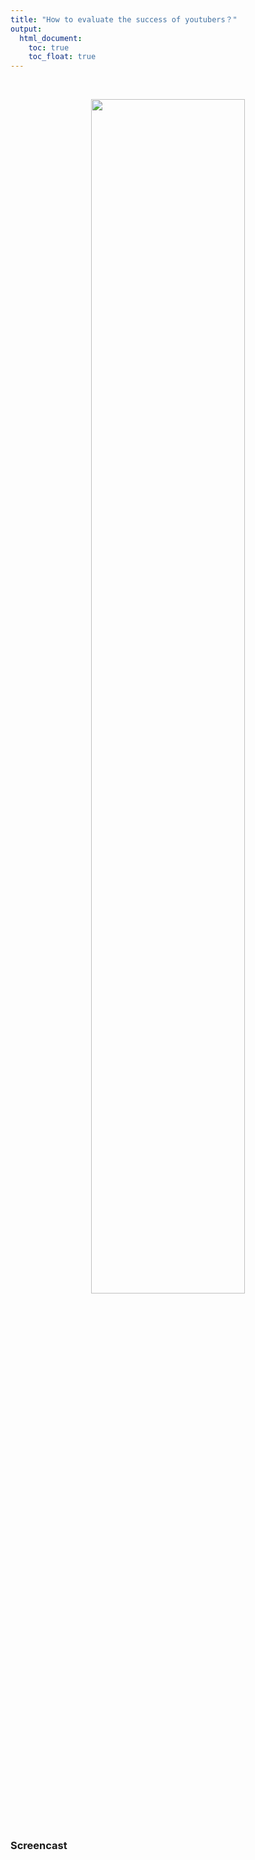 ```yaml
---
title: "How to evaluate the success of youtubers？"
output: 
  html_document:
    toc: true
    toc_float: true
---
```


<style type="text/css">

h1.title {
  text-align: center;
}

</style>

&nbsp;

<center>
<img src="youtubers.jpg" style="width:70%" class="center">
</center>
\

### Screencast
